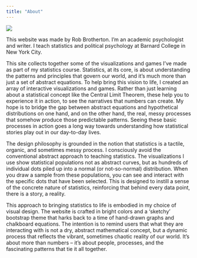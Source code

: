 ```yaml
---
title: "About"
---
```


:::: {.about-banner}
::: {.about-banner-image}
![](images/rob-halftone.svg){.author-image}
:::

::: {.about-banner-text}
This website was made by Rob Brotherton. I'm an academic psychologist and writer. I teach statistics and political psychology at Barnard College in New York City.
:::
::::


This site collects together some of the visualizations and games I've made as part of my statistics course. Statistics, at its core, is about understanding the patterns and principles that govern our world, and it's much more than just a set of abstract equations. To help bring this vision to life, I created an array of interactive visualizations and games. Rather than just learning about a statistical concept like the Central Limit Theorem, these help you to experience it in action, to see the narratives that numbers can create. My hope is to bridge the gap between abstract equations and hypothetical distributions on one hand, and on the other hand, the real, messy processes that somehow produce those predictable patterns. Seeing these basic processes in action goes a long way towards understanding how statistical stories play out in our day-to-day lives. 

The design philosophy is grounded in the notion that statistics is a tactile, organic, and sometimes messy process. I consciously avoid the conventional abstract approach to teaching statistics. The visualizations I use show statistical populations not as abstract curves, but as hundreds of individual dots piled up into a normal (or not-so-normal) distribution. When you draw a sample from these populations, you can see and interact with the specific dots that have been selected. This is designed to instill a sense of the concrete nature of statistics, reinforcing that behind every data point, there is a story, a reality.

This approach to bringing statistics to life is embodied in my choice of visual design. The website is crafted in bright colors and a 'sketchy' bootstrap theme that harks back to a time of hand-drawn graphs and chalkboard equations. The intention is to remind users that what they are interacting with is not a dry, abstract mathematical concept, but a dynamic process that reflects the vibrant, sometimes chaotic reality of our world. It's about more than numbers – it's about people, processes, and the fascinating patterns that tie it all together.
